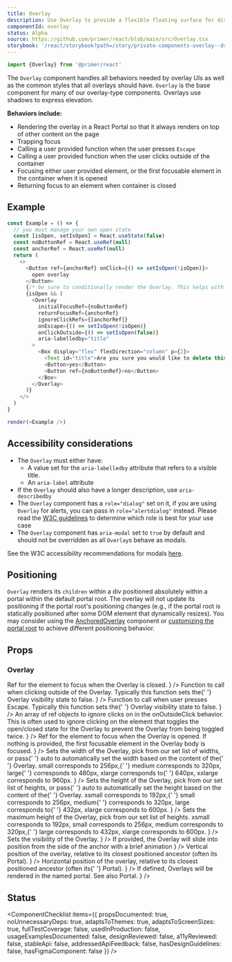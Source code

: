 ```yaml
---
title: Overlay
description: Use Overlay to provide a flexible floating surface for displaying transient content such as menus, selection options, dialogs, and more.
componentId: overlay
status: Alpha
source: https://github.com/primer/react/blob/main/src/Overlay.tsx
storybook: '/react/storybook?path=/story/private-components-overlay--dropdown-overlay'
---
```


```js
import {Overlay} from '@primer/react'
```

The `Overlay` component handles all behaviors needed by overlay UIs as well as the common styles that all overlays should have. `Overlay` is the base component for many of our overlay-type components. Overlays use shadows to express elevation.

**Behaviors include:**

- Rendering the overlay in a React Portal so that it always renders on top of other content on the page
- Trapping focus
- Calling a user provided function when the user presses `Escape`
- Calling a user provided function when the user clicks outside of the container
- Focusing either user provided element, or the first focusable element in the container when it is opened
- Returning focus to an element when container is closed

## Example

```javascript live noinline
const Example = () => {
  // you must manage your own open state
  const [isOpen, setIsOpen] = React.useState(false)
  const noButtonRef = React.useRef(null)
  const anchorRef = React.useRef(null)
  return (
    <>
      <Button ref={anchorRef} onClick={() => setIsOpen(!isOpen)}>
        open overlay
      </Button>
      {/* be sure to conditionally render the Overlay. This helps with performance and is required. */}
      {isOpen && (
        <Overlay
          initialFocusRef={noButtonRef}
          returnFocusRef={anchorRef}
          ignoreClickRefs={[anchorRef]}
          onEscape={() => setIsOpen(!isOpen)}
          onClickOutside={() => setIsOpen(false)}
          aria-labelledby="title"
        >
          <Box display="flex" flexDirection="column" p={2}>
            <Text id="title">Are you sure you would like to delete this item?</Text>
            <Button>yes</Button>
            <Button ref={noButtonRef}>no</Button>
          </Box>
        </Overlay>
      )}
    </>
  )
}

render(<Example />)
```

## Accessibility considerations

- The `Overlay` must either have:
  - A value set for the `aria-labelledby` attribute that refers to a visible title.
  - An `aria-label` attribute
- If the `Overlay` should also have a longer description, use `aria-describedby`
- The `Overlay` component has a `role="dialog"` set on it, if you are using `Overlay` for alerts, you can pass in `role="alertdialog"` instead. Please read the [W3C guidelines](https://www.w3.org/TR/wai-aria-1.1/#alertdialog) to determine which role is best for your use case
- The `Overlay` component has `aria-modal` set to `true` by default and should not be overridden as all `Overlay`s behave as modals.

See the W3C accessibility recommendations for modals [here](https://www.w3.org/TR/wai-aria-practices-1.1/#dialog_roles_states_props).

## Positioning

`Overlay` renders its `children` within a div positioned absolutely within a portal within the default portal root. The overlay will not update its positioning if the portal root's positioning changes (e.g., if the portal root is statically positioned after some DOM element that dynamically resizes). You may consider using the [AnchoredOverlay](/AnchoredOverlay) component or [customizing the portal root](/Portal#customizing-the-portal-root) to achieve different positioning behavior.

## Props

### Overlay

<PropsTable>
  <PropsTableRow
    required
    name="returnFocusRef"
    type="React.RefObject<HTMLElement>"
    description={
      <>
        Ref for the element to focus when the <InlineCode>Overlay</InlineCode> is closed.
      </>
    }
  />
  <PropsTableRow
    required
    name="onClickOutside"
    type="function"
    description={
      <>
        Function to call when clicking outside of the <InlineCode>Overlay</InlineCode>. Typically this function sets the{' '}
        <InlineCode>Overlay</InlineCode> visibility state to <InlineCode>false</InlineCode>.
      </>
    }
  />
  <PropsTableRow
    required
    name="onEscape"
    type="function"
    description={
      <>
        Function to call when user presses <InlineCode>Escape</InlineCode>. Typically this function sets the{' '}
        <InlineCode>Overlay</InlineCode> visibility state to <InlineCode>false</InlineCode>.
      </>
    }
  />
  <PropsTableRow
    name="ignoreClickRefs"
    type="React.RefObject<HTMLElement> []"
    description={
      <>
        An array of ref objects to ignore clicks on in the onOutsideClick behavior. This is often used to ignore
        clicking on the element that toggles the open/closed state for the Overlay to prevent the Overlay from being
        toggled twice.
      </>
    }
  />
  <PropsTableRow
    name="initialFocusRef"
    type="React.RefObject<HTMLElement>"
    description={
      <>
        Ref for the element to focus when the <InlineCode>Overlay</InlineCode> is opened. If nothing is provided, the
        first focusable element in the <InlineCode>Overlay</InlineCode> body is focused.
      </>
    }
  />
  <PropsTableRow
    name="width"
    type={`| 'small' 
| 'medium' 
| 'large' 
| 'xlarge' 
| 'xxlarge' 
| 'auto'`}
    defaultValue="'auto'"
    description={
      <>
        Sets the width of the <InlineCode>Overlay</InlineCode>, pick from our set list of widths, or pass{' '}
        <InlineCode>auto</InlineCode> to automatically set the width based on the content of the{' '}
        <InlineCode>Overlay</InlineCode>. <InlineCode>small</InlineCode> corresponds to <InlineCode>256px</InlineCode>,{' '}
        <InlineCode>medium</InlineCode> corresponds to <InlineCode>320px</InlineCode>, <InlineCode>large</InlineCode>{' '}
        corresponds to <InlineCode>480px</InlineCode>, <InlineCode>xlarge</InlineCode> corresponds to{' '}
        <InlineCode>640px</InlineCode>, <InlineCode>xxlarge</InlineCode> corresponds to <InlineCode>960px</InlineCode>.
      </>
    }
  />
  <PropsTableRow
    name="height"
    type={`| 'xsmall' 
| 'small' 
| 'medium' 
| 'large' 
| 'xlarge' 
| 'auto'`}
    defaultValue="'auto'"
    description={
      <>
        Sets the height of the <InlineCode>Overlay</InlineCode>, pick from our set list of heights, or pass{' '}
        <InlineCode>auto</InlineCode> to automatically set the height based on the content of the{' '}
        <InlineCode>Overlay</InlineCode>. <InlineCode>xsmall</InlineCode> corresponds to <InlineCode>192px</InlineCode>,{' '}
        <InlineCode>small</InlineCode> corresponds to <InlineCode>256px</InlineCode>, <InlineCode>medium</InlineCode>{' '}
        corresponds to <InlineCode>320px</InlineCode>, <InlineCode>large</InlineCode> corresponds to{' '}
        <InlineCode>432px</InlineCode>, <InlineCode>xlarge</InlineCode> corresponds to <InlineCode>600px</InlineCode>.
      </>
    }
  />
  <PropsTableRow
    name="maxHeight"
    type={`| 'xsmall'
| 'small'
| 'medium'
| 'large'
| 'xlarge'`}
    description={
      <>
        Sets the maximum height of the <InlineCode>Overlay</InlineCode>, pick from our set list of heights.
        <InlineCode>xsmall</InlineCode> corresponds to <InlineCode>192px</InlineCode>, <InlineCode>small</InlineCode> corresponds
        to <InlineCode>256px</InlineCode>, <InlineCode>medium</InlineCode> corresponds to <InlineCode>320px</InlineCode>,{' '}
        <InlineCode>large</InlineCode> corresponds to <InlineCode>432px</InlineCode>, <InlineCode>xlarge</InlineCode> corresponds
        to <InlineCode>600px</InlineCode>.
      </>
    }
  />
  <PropsTableRow
    name="visibility"
    type={`| 'visible' 
| 'hidden'`}
    defaultValue="'visible'"
    description={
      <>
        Sets the visibility of the <InlineCode>Overlay</InlineCode>.
      </>
    }
  />
  <PropsTableRow
    name="anchorSide"
    type={`| 'inside-top' 
| 'inside-bottom' 
| 'inside-left' 
| 'inside-right' 
| 'inside-center' 
| 'outside-top' 
| 'outside-bottom' 
| 'outside-left' 
| 'outside-right'`}
    description={
      <>If provided, the Overlay will slide into position from the side of the anchor with a brief animation</>
    }
  />
  <PropsTableRow
    name="top"
    type="number"
    defaultValue={0}
    description={
      <>
        Vertical position of the overlay, relative to its closest positioned ancestor (often its
        <InlineCode>Portal</InlineCode>).
      </>
    }
  />
  <PropsTableRow
    name="left"
    type="number"
    defaultValue={0}
    description={
      <>
        Horizontal position of the overlay, relative to its closest positioned ancestor (often its{' '}
        <InlineCode>Portal</InlineCode>).
      </>
    }
  />
  <PropsTableRow
    name="portalContainerName"
    type="string"
    description={
      <>
        If defined, Overlays will be rendered in the named portal. See also <InlineCode>Portal</InlineCode>.
      </>
    }
  />
  <PropsTableSxRow />
</PropsTable>

## Status

<ComponentChecklist
  items={{
    propsDocumented: true,
    noUnnecessaryDeps: true,
    adaptsToThemes: true,
    adaptsToScreenSizes: true,
    fullTestCoverage: false,
    usedInProduction: false,
    usageExamplesDocumented: false,
    designReviewed: false,
    a11yReviewed: false,
    stableApi: false,
    addressedApiFeedback: false,
    hasDesignGuidelines: false,
    hasFigmaComponent: false
  }}
/>
